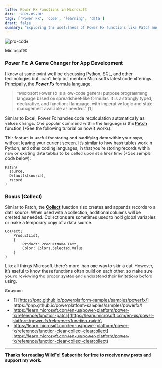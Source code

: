 ```yaml
---
title: Power Fx Functions in Microsoft
date: '2024-05-01'
tags: ['Power Fx', 'code', 'learning', 'data']
draft: false
summary: "Exploring the usefulness of Power Fx functions like Patch and Collect in Microsoft applications."
---
```


<div style={{ textAlign: 'center' }}>
  <img src="/static/images/pro-code-vscode.gif" alt="pro-code" />
  <p>Microsoft©</p>
</div>

### Power Fx: A Game Changer for App Development

I know at some point we’ll be discussing Python, SQL, and other technologies but I can’t help but mention Microsoft’s latest code offerings. Principally, the _**Power Fx**_ formula language.

> “Microsoft Power Fx is a low-code general purpose programming language based on spreadsheet-like formulas. It is a strongly typed, declarative, and functional language, with imperative logic and state management available as needed.” [1]

Similar to Excel, Power Fx handles code recalculation automatically as values change. One popular command within the language is the **[Patch](https://learn.microsoft.com/en-us/power-platform/power-fx/reference/function-patch)** function (\*See the following tutorial on how it works):

This feature is useful for storing and modifying data within your apps, without leaving your current screen. It’s similar to how hash tables work in Python, and other coding languages, in that you’re storing records within new or existing data tables to be called upon at a later time (\*See sample code below):

```powerfx
Patch(
  source,
  Defaults(source),
  record
)
```

### **Bonus** (Collect)

Similar to Patch, the **[Collect](https://learn.microsoft.com/en-us/power-platform/power-fx/reference/function-clear-collect-clearcollect#collect)** function also creates and appends records to a data source. When used with a collection, additional columns will be created as needed. Collections are sometimes used to hold global variables or make a temporary copy of a data source.

```powerfx
Collect(
    ProductList,
    {
        Product: ProductName.Text,
        Color: Colors.Selected.Value
    }
)
```

Like all things Microsoft, there’s more than one way to skin a cat. However, it’s useful to know these functions often build on each other, so make sure you’re reviewing the proper syntax and understand their limitations before using.

Sources:

*   [1] [https://pnp.github.io/powerplatform-samples/samples/powerfx/](https://pnp.github.io/powerplatform-samples/samples/powerfx/)
*   [https://learn.microsoft.com/en-us/power-platform/power-fx/reference/function-patch](https://learn.microsoft.com/en-us/power-platform/power-fx/reference/function-patch)
*   [https://learn.microsoft.com/en-us/power-platform/power-fx/reference/function-clear-collect-clearcollect](https://learn.microsoft.com/en-us/power-platform/power-fx/reference/function-clear-collect-clearcollect)

---

**Thanks for reading WildFx! Subscribe for free to receive new posts and support my work.**
